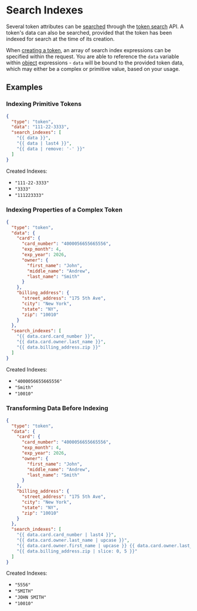 # Search Indexes

Several token attributes can be [searched](/docs/concepts/what-is-search/) through the [token search](/docs/api/tokens/search) API.
A token's data can also be searched, provided that the token has been indexed for search at the time of its creation.

When [creating a token](/docs/api/tokens#create-token), an array of search index expressions can be specified within the request.
You are able to reference the `data` variable within [object](/docs/expressions#objects) expressions -
`data` will be bound to the provided token data, which may either be a complex or primitive value, based on your usage.

## Examples

### Indexing Primitive Tokens

```json title=Request
{
  "type": "token",
  "data": "111-22-3333",
  "search_indexes": [
    "{{ data }}",
    "{{ data | last4 }}",
    "{{ data | remove: '-' }}"
  ]
}
```

Created Indexes:

- `"111-22-3333"`
- `"3333"`
- `"111223333"`

### Indexing Properties of a Complex Token

```json title=Request
{
  "type": "token",
  "data": {
    "card": {
      "card_number": "4000056655665556",
      "exp_month": 4,
      "exp_year": 2026,
      "owner": {
        "first_name": "John",
        "middle_name": "Andrew",
        "last_name": "Smith"
      }
    },
    "billing_address": {
      "street_address": "175 5th Ave",
      "city": "New York",
      "state": "NY",
      "zip": "10010"
    }
  },
  "search_indexes": [
    "{{ data.card.card_number }}",
    "{{ data.card.owner.last_name }}",
    "{{ data.billing_address.zip }}"
  ]
}
```

Created Indexes:

- `"4000056655665556"`
- `"Smith"`
- `"10010"`

### Transforming Data Before Indexing

```json title=Request
{
  "type": "token",
  "data": {
    "card": {
      "card_number": "4000056655665556",
      "exp_month": 4,
      "exp_year": 2026,
      "owner": {
        "first_name": "John",
        "middle_name": "Andrew",
        "last_name": "Smith"
      }
    },
    "billing_address": {
      "street_address": "175 5th Ave",
      "city": "New York",
      "state": "NY",
      "zip": "10010"
    }
  },
  "search_indexes": [
    "{{ data.card.card_number | last4 }}",
    "{{ data.card.owner.last_name | upcase }}",
    "{{ data.card.owner.first_name | upcase }} {{ data.card.owner.last_name | upcase }}",
    "{{ data.billing_address.zip | slice: 0, 5 }}"
  ]
}
```

Created Indexes:

- `"5556"`
- `"SMITH"`
- `"JOHN SMITH"`
- `"10010"`
